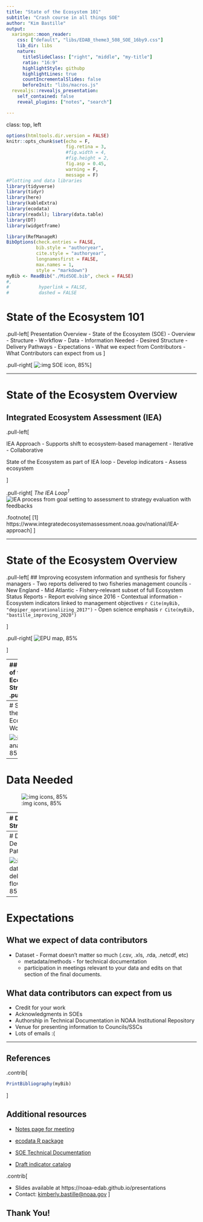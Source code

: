 ```yaml
---
title: "State of the Ecosystem 101"
subtitle: "Crash course in all things SOE"
author: "Kim Bastille"
output:
  xaringan::moon_reader:
    css: ["default", "libs/EDAB_theme3_508_SOE_16by9.css"]
    lib_dir: libs
    nature:
      titleSlideClass: ["right", "middle", "my-title"]
      ratio: "16:9"
      highlightStyle: githubp
      highlightLines: true
      countIncrementalSlides: false
      beforeInit: "libs/macros.js"
  revealjs::revealjs_presentation:
    self_contained: false
    reveal_plugins: ["notes", "search"]

---
```

class: top, left

<style>
p.caption {
  font-size: 0.6em;
}
</style>

```r
options(htmltools.dir.version = FALSE)
knitr::opts_chunk$set(echo = F,
                      fig.retina = 3,
                      #fig.width = 4,
                      #fig.height = 2,
                      fig.asp = 0.45,
                      warning = F,
                      message = F)
#Plotting and data libraries
library(tidyverse)
library(tidyr)
library(here)
library(kableExtra)
library(ecodata)
library(readxl); library(data.table)
library(DT)
library(widgetframe)
```

```r
library(RefManageR)
BibOptions(check.entries = FALSE,
           bib.style = "authoryear",
           cite.style = "authoryear",
           longnamesfirst = FALSE,
           max.names = 1,
           style = "markdown")
myBib <- ReadBib("./MidSOE.bib", check = FALSE)
#,
#           hyperlink = FALSE,
#           dashed = FALSE
```

# State of the Ecosystem 101
.pull-left[
Presentation Overview 
- State of the Ecosystem (SOE)
  - Overview
  - Structure
  - Workflow
- Data
  - Information Needed
  - Desired Structure
  - Delivery Pathways
- Expectations
  - What we expect from Contributors
  - What Contributors can expect from us 
]

.pull-right[
![:img SOE icon, 85%](EDAB_images/SOE_logo.png)
]

---

# State of the Ecosystem Overview
## Integrated Ecosystem Assessment (IEA)

.pull-left[

IEA Approach 
- Supports shift to ecosystem-based management
- Iterative
- Collaborative

State of the Ecosystem as part of IEA loop
 - Develop indicators
 - Assess ecosystem


]

.pull-right[
*The IEA Loop<sup>1</sup>*
![IEA process from goal setting to assessment to strategy evaluation with feedbacks](EDAB_images/iea-loop.png)

.footnote[
[1] https://www.integratedecosystemassessment.noaa.gov/national/IEA-approach
]
]


---

# State of the Ecosystem Overview

.pull-left[
## Improving ecosystem information and synthesis for fishery managers
- Two reports delivered to two fisheries management councils
  - New England
  - Mid Atlantic
- Fishery-relevant subset of full Ecosystem Status Reports
  - Report evolving since 2016
  - Contextual information
- Ecosystem indicators linked to management objectives `r Cite(myBib, "depiper_operationalizing_2017")`
- Open science emphasis `r Cite(myBib, "bastille_improving_2020")`

]

.pull-right[
![EPU map, 85%](EDAB_images/EPU_Designations_Map.jpg)

]

---
## State of the Ecosystem Structure
.pull-left[

## Report Structure
1. Graphical summary
1. Performance relative to management objectives
 + ------------------------->
1. Risks to meeting management objectives
 + Climate
 + Wind Development
]
.pull-right[

```r
mng_obj <- data.frame("Objective Categories" = c("Seafood Production",
                                                 "Profits","Recreation",
                                                 "Stability","Social & Cultural",
                                                 "Protected Species",
                                                 "Biomass","Productivity",
                                                 "Trophic structure","Habitat"),
"Indicators reported here" = c("Landings; commercial total and by feeding guild; recreational harvest",
                               "Revenue decomposed to price and volume",
                               "Days fished; recreational fleet diversity",
                               "Diversity indices (fishery and ecosystem)",
                               "Community engagement/reliance status",
                               "Bycatch; population (adult and juvenile) numbers, mortalities",
                               "Biomass or abundance by feeding guild from surveys",
                               "Condition and recruitment of managed species, Primary productivity",
                               "Relative biomass of feeding guilds, Zooplankton",
                               "Estuarine and offshore habitat conditions"))
knitr::kable(mng_obj, linesep = "",
      col.names = c("Objective Categories","Indicators reported here"),
      caption = "Example ecosystem-scale fishery management objectives",
      #align = 'c',
      booktabs = T) %>%
  kable_styling(font_size = 14) %>%
 # kable_styling(latex_options = "hold_position", "scale_down") %>%
 # column_spec(c(2), width = c("25em")) %>%
  row_spec(0, bold = TRUE) %>%
 # group_rows("Provisioning/Cultural", 1,4) %>%
 # group_rows("Supporting/Regulating", 5,9)
  pack_rows("Provisioning and Cultural Services", 1,6) %>%
  pack_rows("Supporting and Regulating Services", 7,10)
```
]

---
# State of the Ecosystem Workflow

![:img tree analogy, 85%](EDAB_images/soe_workflow_tree.PNG)
---
# Data Needed

![:img icons, 85%](EDAB_images/icon_background.png)

---
# Data Structure

.pull-left[
[Desired data structure for delivery](https://noaa-edab.github.io/ecodata/data_guidelines)
- Long format 
- Five Columns
 - Time
 - Var
 - Value
 - Units
 - EPU
- [Metadata and Methods description](https://noaa-edab.github.io/tech-doc/right-whale-abundance.html)
]

.pull-right[
Example North Atlantic Right Whale Adult Abundance and Calf Births
- `ecodata::narw`


```r
library(ecodata)

head(ecodata::narw)

```

]

---
# Data Delivery Pathways

![:img data delivery flowchart, 85%](EDAB_images/data_delivery_flowchart.png)

---
# Expectations

## What we expect of data contributors
- Dataset - Format doesn't matter so much (.csv, .xls, .rda, .netcdf, etc)
  - metadata/methods - for technical documentation
  - participation in meetings relevant to your data and edits on that section of the final documents. 
  
  
## What data contributors can expect from us
- Credit for your work
 - Acknowledgments in SOEs
 - Authorship in Technical Documentation in NOAA Institutional Repository
- Venue for presenting information to Councils/SSCs
- Lots of emails :(

---
## References

.contrib[
```r
PrintBibliography(myBib)
```
]


## Additional resources

* [Notes page for meeting](https://docs.google.com/document/d/1f8ScxKfMVqeBLJyjk1DD8H8lRJyfSTyBXz9WfK4g9bs/edit)

* [ecodata R package](https://github.com/noaa-edab/ecodata)

* [SOE Technical Documentation](https://noaa-edab.github.io/tech-doc)

* [Draft indicator catalog](https://noaa-edab.github.io/catalog/)

.contrib[

* Slides available at https://noaa-edab.github.io/presentations
* Contact: <kimberly.bastille@noaa.gov>
]


## Thank You!